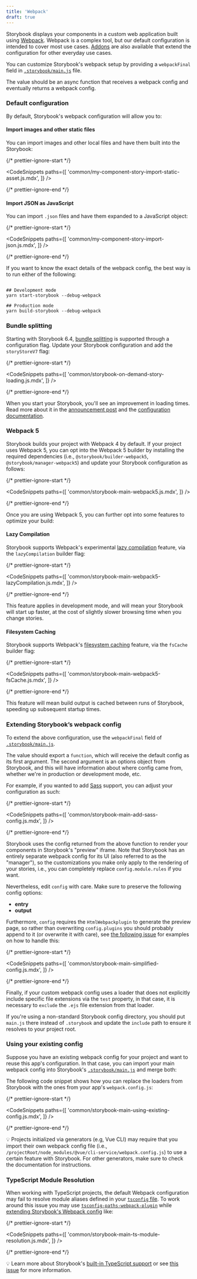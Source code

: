 ```yaml
---
title: 'Webpack'
draft: true
---
```


Storybook displays your components in a custom web application built using [Webpack](https://webpack.js.org/). Webpack is a complex tool, but our default configuration is intended to cover most use cases. [Addons](https://storybook.js.org/addons/) are also available that extend the configuration for other everyday use cases.

You can customize Storybook's webpack setup by providing a `webpackFinal` field in [`.storybook/main.js`](./overview.mdx#configure-your-storybook-project) file.

The value should be an async function that receives a webpack config and eventually returns a webpack config.

### Default configuration

By default, Storybook's webpack configuration will allow you to:

#### Import images and other static files

You can import images and other local files and have them built into the Storybook:

{/* prettier-ignore-start */}

<CodeSnippets
  paths={[
    'common/my-component-story-import-static-asset.js.mdx',
  ]}
/>

{/* prettier-ignore-end */}

#### Import JSON as JavaScript

You can import `.json` files and have them expanded to a JavaScript object:

{/* prettier-ignore-start */}

<CodeSnippets
  paths={[
    'common/my-component-story-import-json.js.mdx',
  ]}
/>

{/* prettier-ignore-end */}

If you want to know the exact details of the webpack config, the best way is to run either of the following:

```shell

## Development mode
yarn start-storybook --debug-webpack

## Production mode
yarn build-storybook --debug-webpack
```

### Bundle splitting

Starting with Storybook 6.4, [bundle splitting](https://v4.webpack.js.org/guides/code-splitting/) is supported through a configuration flag. Update your Storybook configuration and add the `storyStoreV7` flag:

{/* prettier-ignore-start */}

<CodeSnippets
  paths={[
    'common/storybook-on-demand-story-loading.js.mdx',
  ]}
/>

{/* prettier-ignore-end */}

When you start your Storybook, you'll see an improvement in loading times. Read more about it in the [announcement post](https://storybook.js.org/blog/storybook-on-demand-architecture/) and the [configuration documentation](./overview.mdx#on-demand-story-loading).

### Webpack 5

Storybook builds your project with Webpack 4 by default. If your project uses Webpack 5, you can opt into the Webpack 5 builder by installing the required dependencies (i.e., `@storybook/builder-webpack5`, `@storybook/manager-webpack5`) and update your Storybook configuration as follows:

{/* prettier-ignore-start */}

<CodeSnippets
  paths={[
    'common/storybook-main-webpack5.js.mdx',
  ]}
/>

{/* prettier-ignore-end */}

Once you are using Webpack 5, you can further opt into some features to optimize your build:

#### Lazy Compilation

Storybook supports Webpack's experimental [lazy compilation](https://webpack.js.org/configuration/experiments/#experimentslazycompilation) feature, via the `lazyCompilation` builder flag:

{/* prettier-ignore-start */}

<CodeSnippets
  paths={[
    'common/storybook-main-webpack5-lazyCompilation.js.mdx',
  ]}
/>

{/* prettier-ignore-end */}

This feature applies in development mode, and will mean your Storybook will start up faster, at the cost of slightly slower browsing time when you change stories.

#### Filesystem Caching

Storybook supports Webpack's [filesystem caching](https://webpack.js.org/configuration/cache/#cachetype) feature, via the `fsCache` builder flag:

{/* prettier-ignore-start */}

<CodeSnippets
  paths={[
    'common/storybook-main-webpack5-fsCache.js.mdx',
  ]}
/>

{/* prettier-ignore-end */}

This feature will mean build output is cached between runs of Storybook, speeding up subsequent startup times.

### Extending Storybook’s webpack config

To extend the above configuration, use the `webpackFinal` field of [`.storybook/main.js`](./overview.mdx#configure-story-rendering).

The value should export a `function`, which will receive the default config as its first argument. The second argument is an options object from Storybook, and this will have information about where config came from, whether we're in production or development mode, etc.

For example, if you wanted to add [Sass](https://sass-lang.com/) support, you can adjust your configuration as such:

{/* prettier-ignore-start */}

<CodeSnippets
  paths={[
    'common/storybook-main-add-sass-config.js.mdx',
  ]}
/>

{/* prettier-ignore-end */}

Storybook uses the config returned from the above function to render your components in Storybook's "preview" iframe. Note that Storybook has an entirely separate webpack config for its UI (also referred to as the "manager"), so the customizations you make only apply to the rendering of your stories, i.e., you can completely replace `config.module.rules` if you want.

Nevertheless, edit `config` with care. Make sure to preserve the following config options:

- **entry**
- **output**

Furthermore, `config` requires the `HtmlWebpackplugin` to generate the preview page, so rather than overwriting `config.plugins` you should probably append to it (or overwrite it with care), see [the following issue](https://github.com/storybookjs/storybook/issues/6020) for examples on how to handle this:

{/* prettier-ignore-start */}

<CodeSnippets
  paths={[
    'common/storybook-main-simplified-config.js.mdx',
  ]}
/>

{/* prettier-ignore-end */}

Finally, if your custom webpack config uses a loader that does not explicitly include specific file extensions via the `test` property, in that case, it is necessary to `exclude` the `.ejs` file extension from that loader.

If you're using a non-standard Storybook config directory, you should put `main.js` there instead of `.storybook` and update the `include` path to ensure it resolves to your project root.

### Using your existing config

Suppose you have an existing webpack config for your project and want to reuse this app's configuration. In that case, you can import your main webpack config into Storybook's [`.storybook/main.js`](./overview.mdx#configure-story-rendering) and merge both:

The following code snippet shows how you can replace the loaders from Storybook with the ones from your app's `webpack.config.js`:

{/* prettier-ignore-start */}

<CodeSnippets
  paths={[
    'common/storybook-main-using-existing-config.js.mdx',
  ]}
/>

{/* prettier-ignore-end */}

<div class="aside"> 
💡 Projects initialized via generators (e.g, Vue CLI) may require that you import their own webpack config file (i.e., <code>/projectRoot/node_modules/@vue/cli-service/webpack.config.js</code>) to use a certain feature with Storybook. For other generators, make sure to check the documentation for instructions. 
</div>

### TypeScript Module Resolution

When working with TypeScript projects, the default Webpack configuration may fail to resolve module aliases defined in your [`tsconfig` file](https://www.typescriptlang.org/tsconfig). To work around this issue you may use [`tsconfig-paths-webpack-plugin`](https://github.com/dividab/tsconfig-paths-webpack-plugin#tsconfig-paths-webpack-plugin) while [extending Storybook's Webpack config](#extending-storybooks-webpack-config) like:

{/* prettier-ignore-start */}

<CodeSnippets
  paths={[
    'common/storybook-main-ts-module-resolution.js.mdx',
  ]}
/>

{/* prettier-ignore-end */}

<div class="aside">

💡 Learn more about Storybook's [built-in TypeScript support](./typescript.mdx) or see [this issue](https://github.com/storybookjs/storybook/issues/14087) for more information.

</div>
